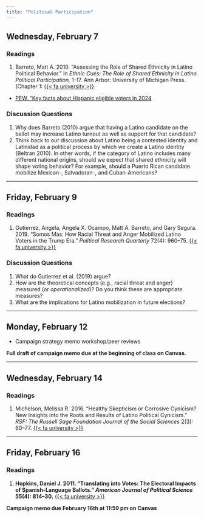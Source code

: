 ```yaml
---
title: "Political Participation"
---
```



## Wednesday, February 7

### Readings 

1. Barreto, Matt A. 2010. "Assessing the Role of Shared Ethnicity in Latino Political Behavior." In *Ethnic Cues: The Role of Shared Ethnicity in Latino Political Participation,* 1-17. Ann Arbor: University of Michigan Press. (Chapter 1:  [{{< fa university >}}](https://search.ebscohost.com/login.aspx?direct=true&AuthType=shib&db=nlebk&AN=350155&site=eds-live&scope=site&custid=asc1&ebv=EB&ppid=pp_1)


- [PEW. "Key facts about Hispanic eligible voters in 2024](https://www.pewresearch.org/short-reads/2024/01/10/key-facts-about-hispanic-eligible-voters-in-2024/)


### Discussion Questions

1. Why does Barreto (2010) argue that having a Latino candidate on the ballot may increase Latino turnout as well as support for that candidate?
2. Think back to our discussion about Latino being a contested identity and Latinidad as a political process by which we create a Latino identity (Beltran 2010). In other words, if the category of Latino includes many different national origins, should we expect that shared ethnicity will shape voting behavior? For example, should a Puerto Rican candidate mobilize Mexican-, Salvadoran-, and Cuban-Americans? 

---


## Friday, February 9

### Readings 

1. Gutierrez, Angela, Angela X. Ocampo, Matt A. Barreto, and Gary Segura. 2019. "Somos Más: How Racial Threat and Anger Mobilized Latino Voters in the Trump Era." *Political Research Quarterly* 72(4): 960–75. [{{< fa university >}}](https://go.openathens.net/redirector/agnesscott.edu?url=https%3A%2F%2Fdoi.org%2F10.1177%2F1065912919844327)


### Discussion Questions

1. What do Gutierrez et al. (2019) argue?
2. How are the theoretical concepts (e.g., racial threat and anger) measured (or *operationalized*)? Do you think these are appropriate measures?
3. What are the implications for Latino mobilization in future elections?


---


## Monday, February 12

- Campaign strategy memo workshop/peer reviews

**Full draft of campaign memo due at the beginning of class on Canvas.**


---


## Wednesday, February 14

### Readings

1. Michelson, Melissa R. 2016. "Healthy Skepticism or Corrosive Cynicism? New Insights into the Roots and Results of Latino Political Cynicism." *RSF: The Russell Sage Foundation Journal of the Social Sciences* 2(3): 60–77. [{{< fa university >}}](https://go.openathens.net/redirector/agnesscott.edu?url=https%3A%2F%2Fdoi.org%2F10.7758%2FRSF.2016.2.3.04)


---


## Friday, February 16

### Readings

1. **Hopkins, Daniel J. 2011. "Translating into Votes: The Electoral Impacts of Spanish‐Language Ballots." *American Journal of Political Science* 55(4): 814–30.** [{{< fa university >}}](https://go.openathens.net/redirector/agnesscott.edu?url=https%3A%2F%2Fwww.jstor.org%2Fstable%2F23025122)


**Campaign memo due February 16th at 11:59 pm on Canvas**
